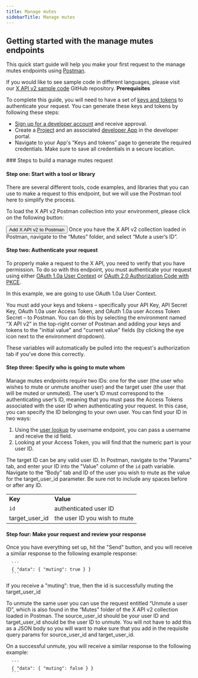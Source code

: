 ---
title: Manage mutes
sidebarTitle: Manage mutes
---


## Getting started with the manage mutes endpoints

This quick start guide will help you make your first request to the manage mutes endpoints using [Postman](/tutorials/postman-getting-started).

If you would like to see sample code in different languages, please visit our [X API v2 sample code](https://github.com/xdevplatform/Twitter-API-v2-sample-code) GitHub repository.
<Note>
**Prerequisites**

To complete this guide, you will need to have a set of [keys and tokens](/resources/fundamentals/authentication) to authenticate your request. You can generate these keys and tokens by following these steps:

* [Sign up for a developer account](https://developer.x.com/en/apply-for-access) and receive approval.
* Create a [Project](/resources/fundamentals/projects) and an associated [developer App](/resources/fundamentals/developer-apps) in the developer portal.
* Navigate to your App's “Keys and tokens” page to generate the required credentials. Make sure to save all credentials in a secure location.
</Note>
### Steps to build a manage mutes request

#### Step one: Start with a tool or library

There are several different tools, code examples, and libraries that you can use to make a request to this endpoint, but we will use the Postman tool here to simplify the process.

To load the X API v2 Postman collection into your environment, please click on the following button:

<Button href="https://www.postman.com/xapidevelopers/twitter-s-public-workspace/collection/r90eid4/twitter-api-v2?ctx=documentation">
  Add X API v2 to Postman
</Button>
Once you have the X API v2 collection loaded in Postman, navigate to the “Mutes” folder, and select “Mute a user’s ID”.
 

#### Step two: Authenticate your request

To properly make a request to the X API, you need to verify that you have permission. To do so with this endpoint, you must authenticate your request using either [OAuth 1.0a User Context](/resources/fundamentals/authentication) or [OAuth 2.0 Authorization Code with PKCE](resources/fundamentals/authentication#oauth-2-0-authorization-code-flow-with-pkce-2).

In this example, we are going to use OAuth 1.0a User Context.

You must add your keys and tokens – specifically your API Key, API Secret Key, OAuth 1.0a user Access Token, and OAuth 1.0a user Access Token Secret – to Postman. You can do this by selecting the environment named “X API v2” in the top-right corner of Postman and adding your keys and tokens to the "initial value" and "current value" fields (by clicking the eye icon next to the environment dropdown).

These variables will automatically be pulled into the request's authorization tab if you've done this correctly.
 

#### Step three: Specify who is going to mute whom

Manage mutes endpoints require two IDs: one for the user (the user who wishes to mute or unmute another user) and the target user (the user that will be muted or unmuted). The user’s ID must correspond to the authenticating user’s ID, meaning that you must pass the Access Tokens associated with the user ID when authenticating your request. In this case, you can specify the ID belonging to your own user. You can find your ID in two ways:

1.  Using the [user lookup](/x-api/users/lookup/introduction) by username endpoint, you can pass a username and receive the id field. 
2.  Looking at your Access Token, you will find that the numeric part is your user ID.
     

The target ID can be any valid user ID. In Postman, navigate to the "Params" tab, and enter your ID into the "Value" column of the `id` path variable. Navigate to the “Body” tab and ID of the user you wish to mute as the value for the target\_user\_id parameter. Be sure not to include any spaces before or after any ID.

|     |     |
| :--- | :--- |
| **Key** | **Value** |
| `id` | authenticated user ID |
| target\_user\_id | the user ID you wish to mute |

#### Step four: Make your request and review your response

Once you have everything set up, hit the "Send" button, and you will receive a similar response to the following example response:

      ```
      { "data": { "muting": true } }
      ```


If you receive a "muting": true, then the id is successfully muting the target\_user\_id

To unmute the same user you can use the request entitled “Unmute a user ID”, which is also found in the “Mutes” folder of the X API v2 collection loaded in Postman. The source\_user\_id should be your user ID and target\_user\_id should be the user ID to unmute. You will not have to add this as a JSON body so you will want to make sure that you add in the requisite query params for source\_user\_id and target\_user\_id.

On a successful unmute, you will receive a similar response to the following example:

      ```
      { "data": { "muting": false } }
      ```
